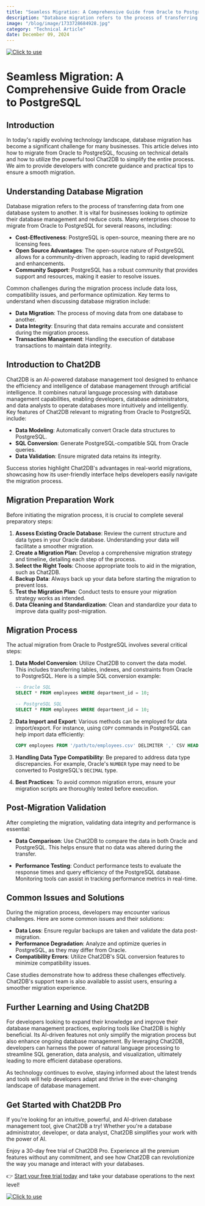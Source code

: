 ```yaml
---
title: "Seamless Migration: A Comprehensive Guide from Oracle to PostgreSQL"
description: "Database migration refers to the process of transferring data from one database system to another.It is vital for businesses looking to optimize their database management and reduce costs."
image: "/blog/image/1733728684928.jpg"
category: "Technical Article"
date: December 09, 2024
---
```

[![Click to use](/image/blog/bg/chat2db1.png)](https://app.chat2db.ai/)
# Seamless Migration: A Comprehensive Guide from Oracle to PostgreSQL


<Authors date="December 09, 2024">
  <Author name="Jing" link="https://chat2db.ai" />
</Authors> 

## Introduction
In today's rapidly evolving technology landscape, database migration has become a significant challenge for many businesses. This article delves into how to migrate from Oracle to PostgreSQL, focusing on technical details and how to utilize the powerful tool Chat2DB to simplify the entire process. We aim to provide developers with concrete guidance and practical tips to ensure a smooth migration.

## Understanding Database Migration
Database migration refers to the process of transferring data from one database system to another. It is vital for businesses looking to optimize their database management and reduce costs. Many enterprises choose to migrate from Oracle to PostgreSQL for several reasons, including:

- **Cost-Effectiveness**: PostgreSQL is open-source, meaning there are no licensing fees.
- **Open Source Advantages**: The open-source nature of PostgreSQL allows for a community-driven approach, leading to rapid development and enhancements.
- **Community Support**: PostgreSQL has a robust community that provides support and resources, making it easier to resolve issues.

Common challenges during the migration process include data loss, compatibility issues, and performance optimization. Key terms to understand when discussing database migration include:

- **Data Migration**: The process of moving data from one database to another.
- **Data Integrity**: Ensuring that data remains accurate and consistent during the migration process.
- **Transaction Management**: Handling the execution of database transactions to maintain data integrity.

## Introduction to Chat2DB
Chat2DB is an AI-powered database management tool designed to enhance the efficiency and intelligence of database management through artificial intelligence. It combines natural language processing with database management capabilities, enabling developers, database administrators, and data analysts to operate databases more intuitively and intelligently. Key features of Chat2DB relevant to migrating from Oracle to PostgreSQL include:

- **Data Modeling**: Automatically convert Oracle data structures to PostgreSQL.
- **SQL Conversion**: Generate PostgreSQL-compatible SQL from Oracle queries.
- **Data Validation**: Ensure migrated data retains its integrity.

Success stories highlight Chat2DB's advantages in real-world migrations, showcasing how its user-friendly interface helps developers easily navigate the migration process.

## Migration Preparation Work
Before initiating the migration process, it is crucial to complete several preparatory steps:

1. **Assess Existing Oracle Database**: Review the current structure and data types in your Oracle database. Understanding your data will facilitate a smoother migration.
2. **Create a Migration Plan**: Develop a comprehensive migration strategy and timeline, detailing each step of the process.
3. **Select the Right Tools**: Choose appropriate tools to aid in the migration, such as Chat2DB.
4. **Backup Data**: Always back up your data before starting the migration to prevent loss.
5. **Test the Migration Plan**: Conduct tests to ensure your migration strategy works as intended.
6. **Data Cleaning and Standardization**: Clean and standardize your data to improve data quality post-migration.

## Migration Process
The actual migration from Oracle to PostgreSQL involves several critical steps:

1. **Data Model Conversion**: Utilize Chat2DB to convert the data model. This includes transferring tables, indexes, and constraints from Oracle to PostgreSQL. Here is a simple SQL conversion example:

   ```sql
   -- Oracle SQL
   SELECT * FROM employees WHERE department_id = 10;

   -- PostgreSQL SQL
   SELECT * FROM employees WHERE department_id = 10;
   ```

2. **Data Import and Export**: Various methods can be employed for data import/export. For instance, using `COPY` commands in PostgreSQL can help import data efficiently:

   ```sql
   COPY employees FROM '/path/to/employees.csv' DELIMITER ',' CSV HEADER;
   ```

3. **Handling Data Type Compatibility**: Be prepared to address data type discrepancies. For example, Oracle's `NUMBER` type may need to be converted to PostgreSQL's `DECIMAL` type.

4. **Best Practices**: To avoid common migration errors, ensure your migration scripts are thoroughly tested before execution.

## Post-Migration Validation
After completing the migration, validating data integrity and performance is essential:

- **Data Comparison**: Use Chat2DB to compare the data in both Oracle and PostgreSQL. This helps ensure that no data was altered during the transfer.
  
- **Performance Testing**: Conduct performance tests to evaluate the response times and query efficiency of the PostgreSQL database. Monitoring tools can assist in tracking performance metrics in real-time.

## Common Issues and Solutions
During the migration process, developers may encounter various challenges. Here are some common issues and their solutions:

- **Data Loss**: Ensure regular backups are taken and validate the data post-migration.
- **Performance Degradation**: Analyze and optimize queries in PostgreSQL, as they may differ from Oracle.
- **Compatibility Errors**: Utilize Chat2DB's SQL conversion features to minimize compatibility issues.

Case studies demonstrate how to address these challenges effectively. Chat2DB's support team is also available to assist users, ensuring a smoother migration experience.

## Further Learning and Using Chat2DB
For developers looking to expand their knowledge and improve their database management practices, exploring tools like Chat2DB is highly beneficial. Its AI-driven features not only simplify the migration process but also enhance ongoing database management. By leveraging Chat2DB, developers can harness the power of natural language processing to streamline SQL generation, data analysis, and visualization, ultimately leading to more efficient database operations. 

As technology continues to evolve, staying informed about the latest trends and tools will help developers adapt and thrive in the ever-changing landscape of database management.

## Get Started with Chat2DB Pro

If you're looking for an intuitive, powerful, and AI-driven database management tool, give Chat2DB a try! Whether you're a database administrator, developer, or data analyst, Chat2DB simplifies your work with the power of AI.

Enjoy a 30-day free trial of Chat2DB Pro. Experience all the premium features without any commitment, and see how Chat2DB can revolutionize the way you manage and interact with your databases.

👉 [Start your free trial today](https://app.chat2db.ai/) and take your database operations to the next level!

[![Click to use](/image/blog/bg/chat2db.jpg)](https://app.chat2db.ai/)